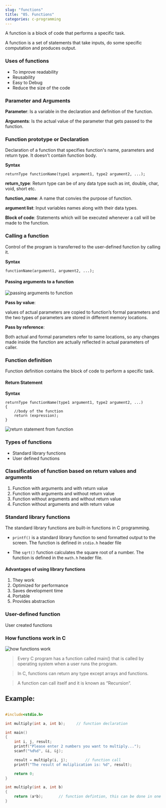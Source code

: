 ```yaml
---
slug: "functions"
title: "05. Functions"
categories: c-programming
---
```


A function is a block of code that performs a specific task.

A function is a set of statements that take inputs, do some specific computation and produces output.

### Uses of functions

- To improve readability
- Reusability
- Easy to Debug
- Reduce the size of the code

### Parameter and Arguments

**Parameter**: Is a variable in the declaration and definition of the function.

**Arguments**: Is the actual value of the parameter that gets passed to the function.

### Function prototype or Declaration

Declaration of a function that specifies function's name, parameters and return type. It doesn't contain function body.

**Syntax**

```
returnType functionName(type1 argument1, type2 argument2, ...);
```

**return_type**: Return type can be of any data type such as int, double, char, void, short etc.

**function_name**: A name that convies the purpose of function.

**argument list**: Input variables names along with their data types.

**Block of code**: Statements which will be executed whenever a call will be made to the function.

### Calling a function

Control of the program is transferred to the user-defined function by calling it.

**Syntax**

```
functionName(argument1, argument2, ...);
```

#### Passing arguments to a function


<img src={PassingArguments} alt="passing arguments to function" />

**Pass by value**:

values of actual parameters are copied to function’s formal parameters and the two types of parameters are stored in different memory locations.

**Pass by reference**:

Both actual and formal parameters refer to same locations, so any changes made inside the function are actually reflected in actual parameters of caller.

### Function definition

Function definition contains the block of code to perform a specific task.

#### Return Statement

**Syntax**

```
returnType functionName(type1 argument1, type2 argument2, ...)
{
    //body of the function
    return (expression);
}
```


<img src={ReturnStatement} alt="return statement from function" />

### Types of functions

- Standard library functions
- User defined functions

### Classification of function based on return values and arguments

1. Function with arguments and with return value
2. Function with arguments and without return value
3. Function without arguments and without return value
4. Function without arguments and with return value

### Standard library functions

The standard library functions are built-in functions in C programming.

- `printf()` is a standard library function to send formatted output to the screen. The function is defined in `stdio.h` header file

- The `sqrt()` function calculates the square root of a number. The function is defined in the `math.h` header file.

#### Advantages of using library functions

1. They work
2. Optimized for performance
3. Saves development time
4. Portable
5. Provides abstraction

### User-defined function

User created functions

### How functions work in C


<img src={HowFunctionsWork} alt="how functions work" />


> Every C program has a function called main() that is called by operating system when a user runs the program.

> In C, functions can return any type except arrays and functions.

> A function can call itself and it is known as “Recursion“.

## Example:

```c

#include<stdio.h>

int multiply(int a, int b);     // function declaration

int main()
{
    int i, j, result;
    printf("Please enter 2 numbers you want to multiply...");
    scanf("%d%d", &i, &j);

    result = multiply(i, j);        // function call
    printf("The result of muliplication is: %d", result);

    return 0;
}

int multiply(int a, int b)
{
    return (a*b);       // function defintion, this can be done in one line
}

```
